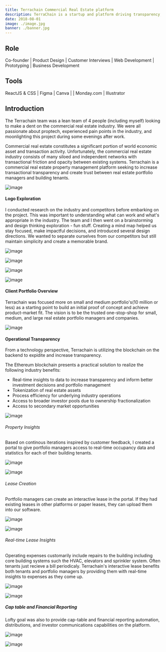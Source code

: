 ```yaml
---
title: Terrachain Commercial Real Estate platform
description: TerraChain is a startup and platform driving transparency, efficiency, and cost savings for commercial real estate owners by removing many of the existing inefficiencies in key processes.
date: 2018-08-01
image: ./image.jpg
banner: ./banner.jpg
---
```


## Role

Co-founder   |   Product Design    |   Customer Interviews   |   Web Development   |   Prototyping   |   Business Development




## Tools

ReactJS & CSS   |   Figma   |   Canva   |   |   Monday.com   |   Illustrator  



## Introduction
The Terrachain team was a lean team of 4 people (including myself) looking to make a dent on the commercial real estate industry. We were all passionate about proptech, experienced pain points in the industry, and moonlighting this project during some evenings after work. 


Commercial real estate constitutes a significant portion of world economic asset and transaction activity. Unfortunately, the commercial real estate industry consists of many siloed and independent networks with transactional friction and opacity between existing systems. Terrachain is a commercial real estate property management platform seeking to increase transactional transparency and create trust between real estate portfolio managers and building tenants.
<Row>
<Col>


![image](./terrachain.png)

</Col>
</Row>


#### Logo Exploration
I conducted research on the industry and competitors before embarking on the project. This was important to understanding what can work and what's appropriate in the industry.  The team and I then went on a brainstorming and design thinking exploration - fun stuff. Creating a mind map helped us stay focused, make impactful decisions, and introduced several design directions. We wanted to separate ourselves from our competitors but still maintain simplicity and create a memorable brand. 
<Row>
<Col>

![image](./logo-explorations.png)

</Col>

<Col>

![image](./logo-explorations-03.png)

</Col>

<Col>

![image](./logo-explorations-02.png)

</Col>
</Row>

<Row>
<Col>

![image](./logo-colors.png)

</Col>
</Row>


#### Client Portfolio Overview
Terrachain was focused more on small and medium portfolio's(10 million or less) as a starting point to build an initial proof of concept and achieve product-market fit. The vision is to be the trusted one-stop-shop for small, medium, and large real estate portfolio managers and companies.

<Row>
<Col>

![image](./dashboard0.png)

</Col>
</Row>

#### Operational Transparency
From a technology perspective, Terrachain is utilizing the blockchain on the backend to expidite and increase transparency. 

The Ethereum blockchain presents a practical solution to realize the following industry benefits:

- Real-time insights to data to increase transparency and inform better investment decisions and portfolio management
- Tokenization of real estate assets
- Process efficiency for underlying industry operations
- Access to broader investor pools due to ownership fractionalization
- Access to secondary market opportunities

<Row>
<Col>

![image](./dashboard.png)

</Col>
</Row>

###### Property Insights
Based on continous iterations inspired by customer feedback, I created a portal to give portfolio managers access to real-time occupancy data and statistics for each of their building tenants.
<Row>
<Col>

![image](./dashboard1.png)

</Col>
<Col>

![image](./dashboard2.png)

</Col>
</Row>

###### Lease Creation
Portfolio managers can create an interactive lease in the portal. If they had existing leases in other platforms or paper leases, they can upload them into our software. 
<Row>
<Col>

![image](./create-lease.png)

</Col>
<Col>

![image](./create-lease2.png)

</Col>
</Row>


###### Real-time Lease Insights
Operating expenses customarily include repairs to the building including core building systems such the HVAC, elevators and sprinkler system. Often tenants just recieve a bill periodicaly. Terrachain's interactive lease  benefits both tenants and portfolio managers by providing them with real-time insights to expenses as they come up.
<Row>
<Col>

![image](./view-lease.png)

</Col>
<Col>

![image](./view-lease2.png)

</Col>
</Row>

##### Cap table and Financial Reporting
Lofty goal was also to provide cap-table and financial reporting automation, distributions, and investor communications capabilities on the platform.
<Row>
<Col>

![image](./investor-dashboard.png)

</Col>

<Col>

![image](./cap-table.png)

</Col>
</Row>
